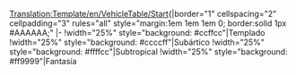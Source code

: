 <noinclude>[[Translation:Template/en/VehicleTable/Start]]</noinclude><noinclude></noinclude>{|border="1" cellspacing="2" cellpadding="3" rules="all" style="margin:1em 1em 1em 0; border:solid 1px #AAAAAA;"
|-
!width="25%" style="background: #ccffcc"|Templado
!width="25%" style="background: #ccccff"|Subártico
!width="25%" style="background: #ffffcc"|Subtropical
!width="25%" style="background: #ff9999"|Fantasía
